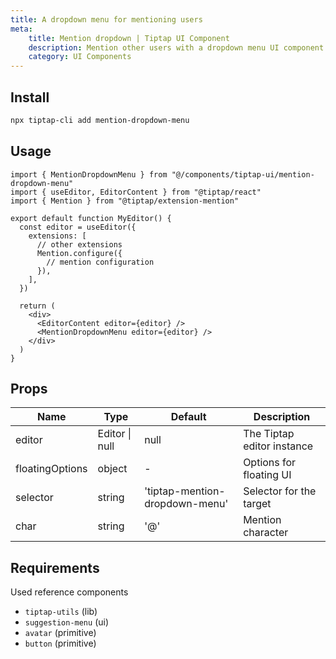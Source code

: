 ```yaml
---
title: A dropdown menu for mentioning users
meta:
    title: Mention dropdown | Tiptap UI Component
    description: Mention other users with a dropdown menu UI component in your Tiptap editor. More in our documentation!
    category: UI Components
---
```


## Install

```bash
npx tiptap-cli add mention-dropdown-menu
```

## Usage

```tsx
import { MentionDropdownMenu } from "@/components/tiptap-ui/mention-dropdown-menu"
import { useEditor, EditorContent } from "@tiptap/react"
import { Mention } from "@tiptap/extension-mention"

export default function MyEditor() {
  const editor = useEditor({
    extensions: [
      // other extensions
      Mention.configure({
        // mention configuration
      }),
    ],
  })

  return (
    <div>
      <EditorContent editor={editor} />
      <MentionDropdownMenu editor={editor} />
    </div>
  )
}
```

## Props

| Name            | Type           | Default                        | Description                |
| --------------- | -------------- | ------------------------------ | -------------------------- |
| editor          | Editor \| null | null                           | The Tiptap editor instance |
| floatingOptions | object         | -                              | Options for floating UI    |
| selector        | string         | 'tiptap-mention-dropdown-menu' | Selector for the target    |
| char            | string         | '@'                            | Mention character          |

## Requirements

Used reference components

- `tiptap-utils` (lib)
- `suggestion-menu` (ui)
- `avatar` (primitive)
- `button` (primitive)